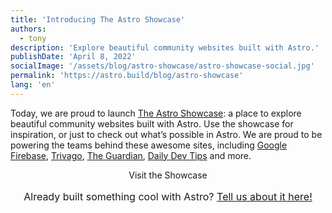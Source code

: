```yaml
---
title: 'Introducing The Astro Showcase'
authors: 
  - tony
description: 'Explore beautiful community websites built with Astro.'
publishDate: 'April 8, 2022'
socialImage: '/assets/blog/astro-showcase/astro-showcase-social.jpg'
permalink: 'https://astro.build/blog/astro-showcase'
lang: 'en'
---
```



Today, we are proud to launch [The Astro Showcase](https://astro.build/showcase): a place to explore beautiful community websites built with Astro. Use the showcase for inspiration, or just to check out what’s possible in Astro. We are proud to be powering the teams behind these awesome sites, including [Google Firebase](https://firebase.blog/), [Trivago](https://tech.trivago.com/), [The Guardian](https://developers.theguardian.com/), [Daily Dev Tips](https://daily-dev-tips.com/) and more.

<BlogContentImage src={screenshot} alt="Screenshot of the new Astro Showcase site" />

<div style="
    display: flex;
    justify-content: center;
    flex-direction: column;
    align-items: center;">
  <CallToAction primary href="https://astro.build/showcase">Visit the Showcase</CallToAction>
  <span style="font-size: 1rem;margin: 1rem;">
    Already built something cool with Astro?
    <a href="https://astro.build/issues/site">Tell us about it here!</a>
  </span>
</div>

